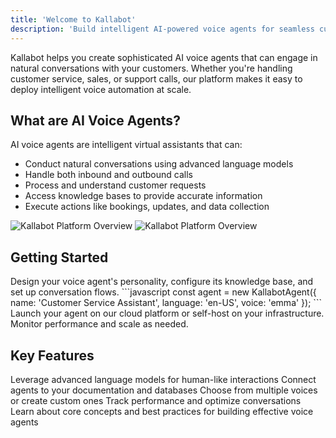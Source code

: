```yaml
---
title: 'Welcome to Kallabot'
description: 'Build intelligent AI-powered voice agents for seamless customer interactions'
---
```

Kallabot helps you create sophisticated AI voice agents that can engage in natural conversations with your customers. Whether you're handling customer service, sales, or support calls, our platform makes it easy to deploy intelligent voice automation at scale.

## What are AI Voice Agents?

AI voice agents are intelligent virtual assistants that can:
- Conduct natural conversations using advanced language models
- Handle both inbound and outbound calls
- Process and understand customer requests
- Access knowledge bases to provide accurate information
- Execute actions like bookings, updates, and data collection

<Frame>
  <img
    className="block dark:hidden"
    src="/images/hero-light.svg"
    alt="Kallabot Platform Overview"
  />
  <img
    className="hidden dark:block"
    src="/images/hero-dark.svg"
    alt="Kallabot Platform Overview"
  />
</Frame>

## Getting Started

<Steps>
  <Step title="Create Your Agent">
    Design your voice agent's personality, configure its knowledge base, and set up conversation flows.
  </Step>
  
  <Step title="Configure Settings">
    ```javascript
    const agent = new KallabotAgent({
      name: 'Customer Service Assistant',
      language: 'en-US',
      voice: 'emma'
    });
    ```
  </Step>
  
  <Step title="Deploy">
    Launch your agent on our cloud platform or self-host on your infrastructure. Monitor performance and scale as needed.
  </Step>
</Steps>

## Key Features

<CardGroup cols={2}>
  <Card title="Natural Conversations" icon="comments">
    Leverage advanced language models for human-like interactions
  </Card>
  
  <Card title="Knowledge Integration" icon="brain">
    Connect agents to your documentation and databases
  </Card>
  
  <Card title="Custom Voices" icon="microphone">
    Choose from multiple voices or create custom ones
  </Card>
  
  <Card title="Analytics & Monitoring" icon="chart-line">
    Track performance and optimize conversations
  </Card>
</CardGroup>

<div className="mt-8">
  <Card title="Ready to dive deeper?" icon="book-open" href="/concepts">
    Learn about core concepts and best practices for building effective voice agents
  </Card>
</div>